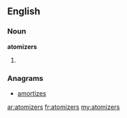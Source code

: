 ==English==

===Noun===
'''atomizers'''

# {{plural of|[[atomizer]]}}

===Anagrams===
* [[amortizes]]

[[ar:atomizers]]
[[fr:atomizers]]
[[my:atomizers]]